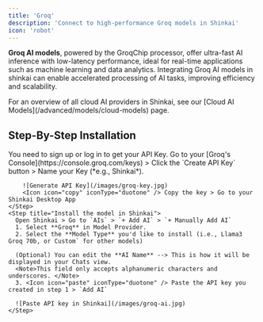 ```yaml
---
title: 'Groq'
description: 'Connect to high-performance Groq models in Shinkai'
icon: 'robot'
---
```


**Groq AI models**, powered by the GroqChip processor, offer ultra-fast AI inference with low-latency performance, ideal for real-time applications such as machine learning and data analytics. 
Integrating Groq AI models in shinkai can enable accelerated processing of AI tasks, improving efficiency and scalability.

<Tip>
For an overview of all cloud AI providers in Shinkai, see our [Cloud AI Models](/advanced/models/cloud-models) page.
</Tip>

## Step-By-Step Installation

<Steps>
    <Step title="Generate your API key">
        <Tip>You need to sign up or log in to get your API Key.</Tip>
        Go to your [Groq's Console](https://console.groq.com/keys) > Click the `Create API Key` button >  Name your Key (*e.g., Shinkai*).
      
        ![Generate API Key](/images/groq-key.jpg)
        <Icon icon="copy" iconType="duotone" /> Copy the key > Go to your Shinkai Desktop App
    </Step>
    <Step title="Install the model in Shinkai">
      Open Shinkai > Go to `AIs` > `+ Add AI` > `+ Manually Add AI`
      1. Select **Groq** in Model Provider.
      2. Select the **Model Type** you'd like to install (i.e., Llama3 Groq 70b, or Custom` for other models)
      
      (Optional) You can edit the **AI Name** --> This is how it will be displayed in your Chats view. 
      <Note>This field only accepts alphanumeric characters and underscores. </Note>
      3. <Icon icon="paste" iconType="duotone" /> Paste the API key you created in step 1 > `Add AI`
      
      ![Paste API key in Shinkai](/images/groq-ai.jpg)
    </Step>

  </Steps>
